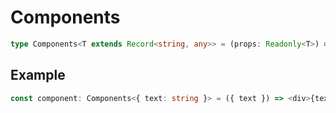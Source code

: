 # Components

```typescript
type Components<T extends Record<string, any>> = (props: Readonly<T>) => React.JSX.Element;
```

## Example

```typescript
const component: Components<{ text: string }> = ({ text }) => <div>{text}</div>;
```


